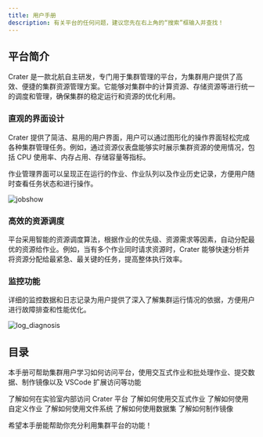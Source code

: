 ```yaml
---
title: 用户手册
description: 有关平台的任何问题，建议您先在右上角的“搜索”框输入并查找！
---
```


## 平台简介

Crater 是一款北航自主研发，专门用于集群管理的平台，为集群用户提供了高效、便捷的集群资源管理方案。它能够对集群中的计算资源、存储资源等进行统一的调度和管理，确保集群的稳定运行和资源的优化利用。

### 直观的界面设计

Crater 提供了简洁、易用的用户界面，用户可以通过图形化的操作界面轻松完成各种集群管理任务。例如，通过资源仪表盘能够实时展示集群资源的使用情况，包括 CPU 使用率、内存占用、存储容量等指标。

作业管理界面可以呈现正在运行的作业、作业队列以及作业历史记录，方便用户随时查看任务状态和进行操作。

![jobshow](./assets/jobshow.png)

### 高效的资源调度

平台采用智能的资源调度算法，根据作业的优先级、资源需求等因素，自动分配最优的资源给作业。例如，当有多个作业同时请求资源时，Crater 能够快速分析并将资源分配给最紧急、最关键的任务，提高整体执行效率。

### 监控功能

详细的监控数据和日志记录为用户提供了深入了解集群运行情况的依据，方便用户进行故障排查和性能优化。

![log_diagnosis](./assets/log_diagnosis.png)

## 目录

本手册可帮助集群用户学习如何访问平台，使用交互式作业和批处理作业、提交数据、制作镜像以及 VSCode 扩展访问等功能

<Cards>
  <Card href="/docs/quick-start/login" title="平台访问">
    了解如何在实验室内部访问 Crater 平台
  </Card>
  <Card href="/docs/quick-start/interactive" title="交互式作业">
    了解如何使用交互式作业
  </Card>
  <Card href="/docs/quick-start/batchprocess" title="自定义作业">
    了解如何使用自定义作业
  </Card>
  <Card href="/docs/file/file" title="文件系统">
    了解如何使用文件系统
  </Card>
  <Card href="/docs/file/dataset" title="数据集">
    了解如何使用数据集
  </Card>
  <Card href="/docs/image/imagebuild" title="镜像制作">
    了解如何制作镜像
  </Card>
</Cards>

希望本手册能帮助你充分利用集群平台的功能！
